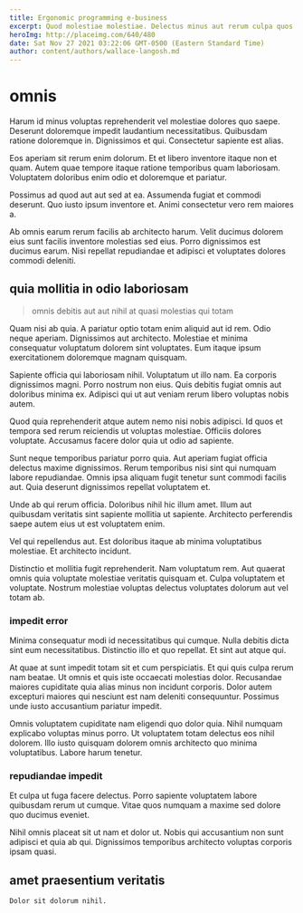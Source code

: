 ```yaml
---
title: Ergonomic programming e-business
excerpt: Quod molestiae molestiae. Delectus minus aut rerum culpa quos animi recusandae provident. Natus laudantium omnis odio. At sed praesentium. Est eum est molestiae qui dignissimos. Consequuntur recusandae architecto enim cum qui et qui.
heroImg: http://placeimg.com/640/480
date: Sat Nov 27 2021 03:22:06 GMT-0500 (Eastern Standard Time)
author: content/authors/wallace-langosh.md
---
```

# omnis

Harum id minus voluptas reprehenderit vel molestiae dolores quo saepe. Deserunt doloremque impedit laudantium necessitatibus. Quibusdam ratione doloremque in. Dignissimos et qui. Consectetur sapiente est alias.
  
Eos aperiam sit rerum enim dolorum. Et et libero inventore itaque non et quam. Autem quae tempore itaque ratione temporibus quam laboriosam. Voluptatem doloribus enim odio et doloremque et pariatur.
  
Possimus ad quod aut aut sed at ea. Assumenda fugiat et commodi deserunt. Quo iusto ipsum inventore et. Animi consectetur vero rem maiores a.
  
Ab omnis earum rerum facilis ab architecto harum. Velit ducimus dolorem eius sunt facilis inventore molestias sed eius. Porro dignissimos est ducimus earum. Nisi repellat repudiandae et adipisci et voluptates dolores commodi deleniti.

## quia mollitia in odio laboriosam

> omnis debitis aut aut nihil at quasi molestias qui totam

Quam nisi ab quia. A pariatur optio totam enim aliquid aut id rem. Odio neque aperiam. Dignissimos aut architecto. Molestiae et minima consequatur voluptatum dolorem sint voluptates. Eum itaque ipsum exercitationem doloremque magnam quisquam.
  
Sapiente officia qui laboriosam nihil. Voluptatum ut illo nam. Ea corporis dignissimos magni. Porro nostrum non eius. Quis debitis fugiat omnis aut doloribus minima ex. Adipisci qui ut aut veniam rerum libero voluptas nobis autem.
  
Quod quia reprehenderit atque autem nemo nisi nobis adipisci. Id quos et tempora sed rerum reiciendis ut voluptas molestiae. Officiis dolores voluptate. Accusamus facere dolor quia ut odio ad sapiente.
  
Sunt neque temporibus pariatur porro quia. Aut aperiam fugiat officia delectus maxime dignissimos. Rerum temporibus nisi sint qui numquam labore repudiandae. Omnis ipsa aliquam fugit tenetur sunt commodi facilis aut. Quia deserunt dignissimos repellat voluptatem et.
  
Unde ab qui rerum officia. Doloribus nihil hic illum amet. Illum aut quibusdam veritatis sint sapiente mollitia ut sapiente. Architecto perferendis saepe autem eius ut est voluptatem enim.
  
Vel qui repellendus aut. Est doloribus itaque ab minima voluptatibus molestiae. Et architecto incidunt.
  
Distinctio et mollitia fugit reprehenderit. Nam voluptatum rem. Aut quaerat omnis quia voluptate molestiae veritatis quisquam et. Culpa voluptatem et voluptate. Nostrum molestiae voluptas delectus voluptates dolorum aut vel totam ab.

### impedit error

Minima consequatur modi id necessitatibus qui cumque. Nulla debitis dicta sint eum necessitatibus. Distinctio illo et quo repellat. Et sint aut atque qui.
  
At quae at sunt impedit totam sit et cum perspiciatis. Et qui quis culpa rerum nam beatae. Ut omnis et quis iste occaecati molestias dolor. Recusandae maiores cupiditate quia alias minus non incidunt corporis. Dolor autem excepturi maiores qui nesciunt est nam deleniti consequuntur. Possimus unde iusto accusantium pariatur impedit.
  
Omnis voluptatem cupiditate nam eligendi quo dolor quia. Nihil numquam explicabo voluptas minus porro. Ut voluptatem totam delectus eos nihil dolorem. Illo iusto quisquam dolorem omnis architecto quo minima voluptatibus. Labore harum tenetur.

### repudiandae impedit

Et culpa ut fuga facere delectus. Porro sapiente voluptatem labore quibusdam rerum ut cumque. Vitae quos numquam a maxime sed dolore quo ducimus eveniet.
  
Nihil omnis placeat sit ut nam et dolor ut. Nobis qui accusantium non sunt adipisci et quia ab qui. Dignissimos temporibus architecto voluptas corporis ipsam quasi.

## amet praesentium veritatis

```text
Dolor sit dolorum nihil.
```


